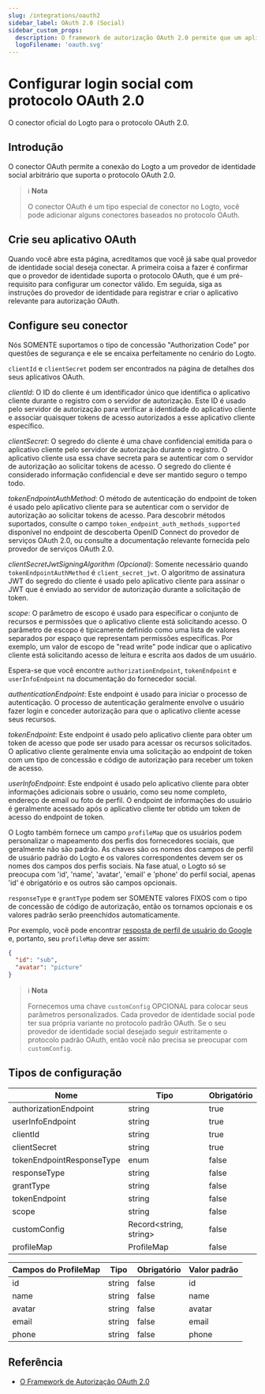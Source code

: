 ```yaml
---
slug: /integrations/oauth2
sidebar_label: OAuth 2.0 (Social)
sidebar_custom_props:
  description: O framework de autorização OAuth 2.0 permite que um aplicativo de terceiros obtenha acesso limitado a um serviço HTTP.
  logoFilename: 'oauth.svg'
---
```



# Configurar login social com protocolo OAuth 2.0

O conector oficial do Logto para o protocolo OAuth 2.0.

<GuideTip />

## Introdução

O conector OAuth permite a conexão do Logto a um provedor de identidade social arbitrário que suporta o protocolo OAuth 2.0.

> ℹ️ **Nota**
>
> O conector OAuth é um tipo especial de conector no Logto, você pode adicionar alguns conectores baseados no protocolo OAuth.

## Crie seu aplicativo OAuth

Quando você abre esta página, acreditamos que você já sabe qual provedor de identidade social deseja conectar. A primeira coisa a fazer é confirmar que o provedor de identidade suporta o protocolo OAuth, que é um pré-requisito para configurar um conector válido. Em seguida, siga as instruções do provedor de identidade para registrar e criar o aplicativo relevante para autorização OAuth.

## Configure seu conector

Nós SOMENTE suportamos o tipo de concessão "Authorization Code" por questões de segurança e ele se encaixa perfeitamente no cenário do Logto.

`clientId` e `clientSecret` podem ser encontrados na página de detalhes dos seus aplicativos OAuth.

_clientId_: O ID do cliente é um identificador único que identifica o aplicativo cliente durante o registro com o servidor de autorização. Este ID é usado pelo servidor de autorização para verificar a identidade do aplicativo cliente e associar quaisquer tokens de acesso autorizados a esse aplicativo cliente específico.

_clientSecret_: O segredo do cliente é uma chave confidencial emitida para o aplicativo cliente pelo servidor de autorização durante o registro. O aplicativo cliente usa essa chave secreta para se autenticar com o servidor de autorização ao solicitar tokens de acesso. O segredo do cliente é considerado informação confidencial e deve ser mantido seguro o tempo todo.

_tokenEndpointAuthMethod_: O método de autenticação do endpoint de token é usado pelo aplicativo cliente para se autenticar com o servidor de autorização ao solicitar tokens de acesso. Para descobrir métodos suportados, consulte o campo `token_endpoint_auth_methods_supported` disponível no endpoint de descoberta OpenID Connect do provedor de serviços OAuth 2.0, ou consulte a documentação relevante fornecida pelo provedor de serviços OAuth 2.0.

_clientSecretJwtSigningAlgorithm (Opcional)_: Somente necessário quando `tokenEndpointAuthMethod` é `client_secret_jwt`. O algoritmo de assinatura JWT do segredo do cliente é usado pelo aplicativo cliente para assinar o JWT que é enviado ao servidor de autorização durante a solicitação de token.

_scope_: O parâmetro de escopo é usado para especificar o conjunto de recursos e permissões que o aplicativo cliente está solicitando acesso. O parâmetro de escopo é tipicamente definido como uma lista de valores separados por espaço que representam permissões específicas. Por exemplo, um valor de escopo de "read write" pode indicar que o aplicativo cliente está solicitando acesso de leitura e escrita aos dados de um usuário.

Espera-se que você encontre `authorizationEndpoint`, `tokenEndpoint` e `userInfoEndpoint` na documentação do fornecedor social.

_authenticationEndpoint_: Este endpoint é usado para iniciar o processo de autenticação. O processo de autenticação geralmente envolve o usuário fazer login e conceder autorização para que o aplicativo cliente acesse seus recursos.

_tokenEndpoint_: Este endpoint é usado pelo aplicativo cliente para obter um token de acesso que pode ser usado para acessar os recursos solicitados. O aplicativo cliente geralmente envia uma solicitação ao endpoint de token com um tipo de concessão e código de autorização para receber um token de acesso.

_userInfoEndpoint_: Este endpoint é usado pelo aplicativo cliente para obter informações adicionais sobre o usuário, como seu nome completo, endereço de email ou foto de perfil. O endpoint de informações do usuário é geralmente acessado após o aplicativo cliente ter obtido um token de acesso do endpoint de token.

O Logto também fornece um campo `profileMap` que os usuários podem personalizar o mapeamento dos perfis dos fornecedores sociais, que geralmente não são padrão. As chaves são os nomes dos campos de perfil de usuário padrão do Logto e os valores correspondentes devem ser os nomes dos campos dos perfis sociais. Na fase atual, o Logto só se preocupa com 'id', 'name', 'avatar', 'email' e 'phone' do perfil social, apenas 'id' é obrigatório e os outros são campos opcionais.

`responseType` e `grantType` podem ser SOMENTE valores FIXOS com o tipo de concessão de código de autorização, então os tornamos opcionais e os valores padrão serão preenchidos automaticamente.

Por exemplo, você pode encontrar [resposta de perfil de usuário do Google](https://developers.google.com/identity/openid-connect/openid-connect#an-id-tokens-payload) e, portanto, seu `profileMap` deve ser assim:

```json
{
  "id": "sub",
  "avatar": "picture"
}
```

> ℹ️ **Nota**
>
> Fornecemos uma chave `customConfig` OPCIONAL para colocar seus parâmetros personalizados.
> Cada provedor de identidade social pode ter sua própria variante no protocolo padrão OAuth. Se o seu provedor de identidade social desejado seguir estritamente o protocolo padrão OAuth, então você não precisa se preocupar com `customConfig`.

## Tipos de configuração

| Nome                      | Tipo                    | Obrigatório |
| ------------------------- | ----------------------- | ----------- |
| authorizationEndpoint     | string                  | true        |
| userInfoEndpoint          | string                  | true        |
| clientId                  | string                  | true        |
| clientSecret              | string                  | true        |
| tokenEndpointResponseType | enum                    | false       |
| responseType              | string                  | false       |
| grantType                 | string                  | false       |
| tokenEndpoint             | string                  | false       |
| scope                     | string                  | false       |
| customConfig              | Record\<string, string> | false       |
| profileMap                | ProfileMap              | false       |

| Campos do ProfileMap | Tipo   | Obrigatório | Valor padrão |
| -------------------- | ------ | ----------- | ------------ |
| id                   | string | false       | id           |
| name                 | string | false       | name         |
| avatar               | string | false       | avatar       |
| email                | string | false       | email        |
| phone                | string | false       | phone        |

## Referência

- [O Framework de Autorização OAuth 2.0](https://www.rfc-editor.org/rfc/rfc6749)
